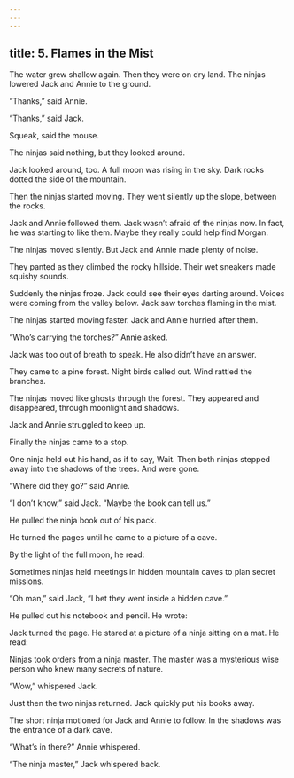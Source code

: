 ```yaml
---
---
---
```

title: 5. Flames in the Mist
---



The water grew shallow again. Then they were on dry land. The ninjas lowered Jack and Annie to the ground.

“Thanks,” said Annie.

“Thanks,” said Jack.

Squeak, said the mouse.

The ninjas said nothing, but they looked around.

Jack looked around, too. A full moon was rising in the sky. Dark rocks dotted the side of the mountain.

Then the ninjas started moving. They went silently up the slope, between the rocks.

Jack and Annie followed them. Jack wasn’t afraid of the ninjas now. In fact, he was starting to like them. Maybe they really could help find Morgan.

The ninjas moved silently. But Jack and Annie made plenty of noise.

They panted as they climbed the rocky hillside. Their wet sneakers made squishy sounds.

Suddenly the ninjas froze. Jack could see their eyes darting around. Voices were coming from the valley below. Jack saw torches flaming in the mist.

The ninjas started moving faster. Jack and Annie hurried after them.

“Who’s carrying the torches?” Annie asked.

Jack was too out of breath to speak. He also didn’t have an answer.

They came to a pine forest. Night birds called out. Wind rattled the branches.

The ninjas moved like ghosts through the forest. They appeared and disappeared, through moonlight and shadows.

Jack and Annie struggled to keep up.

Finally the ninjas came to a stop.

One ninja held out his hand, as if to say, Wait. Then both ninjas stepped away into the shadows of the trees. And were gone.

“Where did they go?” said Annie.

“I don’t know,” said Jack. “Maybe the book can tell us.”

He pulled the ninja book out of his pack.

He turned the pages until he came to a picture of a cave.

By the light of the full moon, he read:

Sometimes ninjas held meetings in hidden mountain caves to plan secret missions.



“Oh man,” said Jack, “I bet they went inside a hidden cave.”

He pulled out his notebook and pencil. He wrote:



Jack turned the page. He stared at a picture of a ninja sitting on a mat. He read:

Ninjas took orders from a ninja master. The master was a mysterious wise person who knew many secrets of nature.



“Wow,” whispered Jack.

Just then the two ninjas returned. Jack quickly put his books away.

The short ninja motioned for Jack and Annie to follow. In the shadows was the entrance of a dark cave.

“What’s in there?” Annie whispered.

“The ninja master,” Jack whispered back.